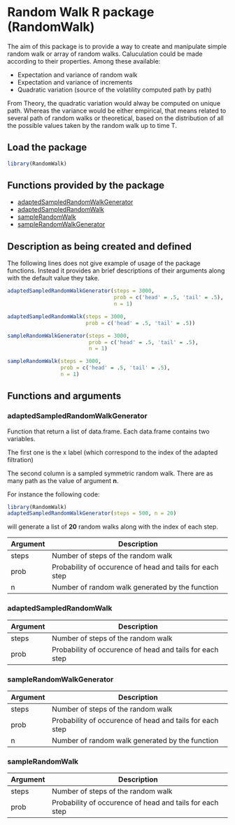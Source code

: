 # Random Walk R package (RandomWalk)

The aim of this package is to provide a way to create and manipulate simple random walk  or array of random walks. 
Caluculation could be made according to their properties. Among these available:

* Expectation and variance of random walk
* Expectation and variance of increments
* Quadratic variation (source of the volatility computed path by path)

From Theory, the quadratic variation would alway be computed on unique path. Whereas
the variance would be either empirical, that means related to several
path of random walks or theoretical, based on the distribution of all the possible
values taken by the random walk up to time T.

## Load the package

```r
library(RandomWalk)
```


## Functions provided by the package

* [adaptedSampledRandomWalkGenerator](#adaptedsampledrandomwalkgenerator)
* [adaptedSampledRandomWalk](#adaptedSampledRandomWalk)
* [sampleRandomWalk](#sampleRandomWalk)
* [sampleRandomWalkGenerator](#sampleRandomWalkGenerator)

## Description as being created and defined

The following lines does not give example of usage of the package functions.
Instead it provides an brief descriptions of their arguments
along with the default value they take.

```r
adaptedSampledRandomWalkGenerator(steps = 3000,
                                  prob = c('head' = .5, 'tail' = .5),
                                  n = 1)

adaptedSampledRandomWalk(steps = 3000,
                         prob = c('head' = .5, 'tail' = .5))

sampleRandomWalkGenerator(steps = 3000,
                          prob = c('head' = .5, 'tail' = .5),
                          n = 1)

sampleRandomWalk(steps = 3000,
                 prob = c('head' = .5, 'tail' = .5),
                 n = 1)
```
  

## Functions and arguments

 
### adaptedSampledRandomWalkGenerator

Function that return a list of data.frame. Each data.frame contains two variables. 

The first one is the x label (which correspond to the index of the adapted 
filtration)

The second column is a sampled symmetric random walk.
There are as many path as the value of argument **n**. 

For instance the following code: 

```r
library(RandomWalk)
adaptedSampledRandomWalkGenerator(steps = 500, n = 20)
```

will generate a list of **20** random walks along with the index of each step.

| Argument | Description |
|---|---|
| steps | Number of steps of the random walk |
| prob | Probability of occurence of head and tails for each step |
| n | Number of random walk generated by the function |

### adaptedSampledRandomWalk

| Argument | Description |
|---|---|
| steps | Number of steps of the random walk |
| prob | Probability of occurence of head and tails for each step |

### sampleRandomWalkGenerator

| Argument | Description |
|---|---|
| steps | Number of steps of the random walk |
| prob | Probability of occurence of head and tails for each step |
| n | Number of random walk generated by the function |

### sampleRandomWalk

| Argument | Description |
|---|---|
| steps | Number of steps of the random walk |
| prob | Probability of occurence of head and tails for each step |

